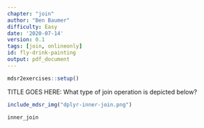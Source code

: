 ```yaml
---
chapter: "join"
author: "Ben Baumer"
difficulty: Easy
date: '2020-07-14'
version: 0.1
tags: [join, onlineonly]
id: fly-drink-painting
output: pdf_document
---
```


```r
mdsr2exercises::setup()
```

TITLE GOES HERE: What type of join operation is depicted below? 

```r
include_mdsr_img("dplyr-inner-join.png")
```


<!--answer-start-->
`inner_join`
<!--answer-end-->



